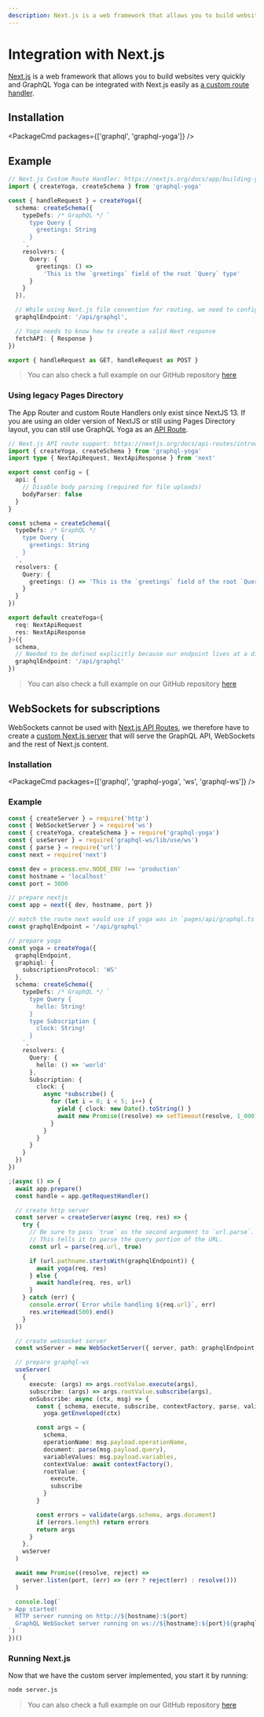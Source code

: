 ```yaml
---
description: Next.js is a web framework that allows you to build websites very quickly and GraphQL Yoga can be integrated with Next.js easily as an API Route.
---
```



# Integration with Next.js

[Next.js](https://nextjs.org) is a web framework that allows you to build websites very quickly and GraphQL Yoga can be integrated with Next.js easily as [a custom route handler](https://nextjs.org/docs/app/building-your-application/routing/router-handlers).

## Installation

<PackageCmd packages={['graphql', 'graphql-yoga']} />

## Example

```ts filename="app/api/graphql/route.ts"
// Next.js Custom Route Handler: https://nextjs.org/docs/app/building-your-application/routing/router-handlers
import { createYoga, createSchema } from 'graphql-yoga'

const { handleRequest } = createYoga({
  schema: createSchema({
    typeDefs: /* GraphQL */ `
      type Query {
        greetings: String
      }
    `,
    resolvers: {
      Query: {
        greetings: () =>
          'This is the `greetings` field of the root `Query` type'
      }
    }
  }),

  // While using Next.js file convention for routing, we need to configure Yoga to use the correct endpoint
  graphqlEndpoint: '/api/graphql',

  // Yoga needs to know how to create a valid Next response
  fetchAPI: { Response }
})

export { handleRequest as GET, handleRequest as POST }
```

> You can also check a full example on our GitHub repository [here](https://github.com/dotansimha/graphql-yoga/tree/v3/examples/nextjs)

### Using legacy Pages Directory

The App Router and custom Route Handlers only exist since NextJS 13.
If you are using an older version of NextJS or still using Pages Directory layout, you can still use GraphQL Yoga as an [API Route](https://nextjs.org/docs/pages/building-your-application/routing/api-routes).

```ts filename="pages/api/graphql.ts"
// Next.js API route support: https://nextjs.org/docs/api-routes/introduction
import { createYoga, createSchema } from 'graphql-yoga'
import type { NextApiRequest, NextApiResponse } from 'next'

export const config = {
  api: {
    // Disable body parsing (required for file uploads)
    bodyParser: false
  }
}

const schema = createSchema({
  typeDefs: /* GraphQL */ `
    type Query {
      greetings: String
    }
  `,
  resolvers: {
    Query: {
      greetings: () => 'This is the `greetings` field of the root `Query` type'
    }
  }
})

export default createYoga<{
  req: NextApiRequest
  res: NextApiResponse
}>({
  schema,
  // Needed to be defined explicitly because our endpoint lives at a different path other than `/graphql`
  graphqlEndpoint: '/api/graphql'
})
```

> You can also check a full example on our GitHub repository [here](https://github.com/dotansimha/graphql-yoga/tree/v3/examples/nextjs-legacy-pages)

## WebSockets for subscriptions

WebSockets cannot be used with [Next.js API Routes](https://nextjs.org/docs/api-routes/introduction), we therefore have to create a [custom Next.js server](https://nextjs.org/docs/advanced-features/custom-server) that will serve the GraphQL API, WebSockets and the rest of Next.js content.

### Installation

<PackageCmd packages={['graphql', 'graphql-yoga', 'ws', 'graphql-ws']} />

### Example

```ts filename="server.js"
const { createServer } = require('http')
const { WebSocketServer } = require('ws')
const { createYoga, createSchema } = require('graphql-yoga')
const { useServer } = require('graphql-ws/lib/use/ws')
const { parse } = require('url')
const next = require('next')

const dev = process.env.NODE_ENV !== 'production'
const hostname = 'localhost'
const port = 3000

// prepare nextjs
const app = next({ dev, hostname, port })

// match the route next would use if yoga was in `pages/api/graphql.ts`
const graphqlEndpoint = '/api/graphql'

// prepare yoga
const yoga = createYoga({
  graphqlEndpoint,
  graphiql: {
    subscriptionsProtocol: 'WS'
  },
  schema: createSchema({
    typeDefs: /* GraphQL */ `
      type Query {
        hello: String!
      }
      type Subscription {
        clock: String!
      }
    `,
    resolvers: {
      Query: {
        hello: () => 'world'
      },
      Subscription: {
        clock: {
          async *subscribe() {
            for (let i = 0; i < 5; i++) {
              yield { clock: new Date().toString() }
              await new Promise((resolve) => setTimeout(resolve, 1_000))
            }
          }
        }
      }
    }
  })
})

;(async () => {
  await app.prepare()
  const handle = app.getRequestHandler()

  // create http server
  const server = createServer(async (req, res) => {
    try {
      // Be sure to pass `true` as the second argument to `url.parse`.
      // This tells it to parse the query portion of the URL.
      const url = parse(req.url, true)

      if (url.pathname.startsWith(graphqlEndpoint)) {
        await yoga(req, res)
      } else {
        await handle(req, res, url)
      }
    } catch (err) {
      console.error(`Error while handling ${req.url}`, err)
      res.writeHead(500).end()
    }
  })

  // create websocket server
  const wsServer = new WebSocketServer({ server, path: graphqlEndpoint })

  // prepare graphql-ws
  useServer(
    {
      execute: (args) => args.rootValue.execute(args),
      subscribe: (args) => args.rootValue.subscribe(args),
      onSubscribe: async (ctx, msg) => {
        const { schema, execute, subscribe, contextFactory, parse, validate } =
          yoga.getEnveloped(ctx)

        const args = {
          schema,
          operationName: msg.payload.operationName,
          document: parse(msg.payload.query),
          variableValues: msg.payload.variables,
          contextValue: await contextFactory(),
          rootValue: {
            execute,
            subscribe
          }
        }

        const errors = validate(args.schema, args.document)
        if (errors.length) return errors
        return args
      }
    },
    wsServer
  )

  await new Promise((resolve, reject) =>
    server.listen(port, (err) => (err ? reject(err) : resolve()))
  )

  console.log(`
> App started!
  HTTP server running on http://${hostname}:${port}
  GraphQL WebSocket server running on ws://${hostname}:${port}${graphqlEndpoint}
`)
})()
```

### Running Next.js

Now that we have the custom server implemented, you start it by running:

```sh
node server.js
```

> You can also check a full example on our GitHub repository [here](https://github.com/dotansimha/graphql-yoga/tree/main/examples/nextjs-ws)
